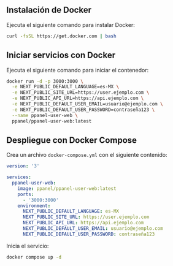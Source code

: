 ## Instalación de Docker

Ejecuta el siguiente comando para instalar Docker:

```bash
curl -fsSL https://get.docker.com | bash
```

## Iniciar servicios con Docker

Ejecuta el siguiente comando para iniciar el contenedor:

```bash
docker run -d -p 3000:3000 \
  -e NEXT_PUBLIC_DEFAULT_LANGUAGE=es-MX \
  -e NEXT_PUBLIC_SITE_URL=https://user.ejemplo.com \
  -e NEXT_PUBLIC_API_URL=https://api.ejemplo.com \
  -e NEXT_PUBLIC_DEFAULT_USER_EMAIL=usuario@ejemplo.com \
  -e NEXT_PUBLIC_DEFAULT_USER_PASSWORD=contraseña123 \
  --name ppanel-user-web \
  ppanel/ppanel-user-web:latest
```

## Despliegue con Docker Compose

Crea un archivo `docker-compose.yml` con el siguiente contenido:

```yaml
version: '3'

services:
  ppanel-user-web:
    image: ppanel/ppanel-user-web:latest
    ports:
      - '3000:3000'
    environment:
      NEXT_PUBLIC_DEFAULT_LANGUAGE: es-MX
      NEXT_PUBLIC_SITE_URL: https://user.ejemplo.com
      NEXT_PUBLIC_API_URL: https://api.ejemplo.com
      NEXT_PUBLIC_DEFAULT_USER_EMAIL: usuario@ejemplo.com
      NEXT_PUBLIC_DEFAULT_USER_PASSWORD: contraseña123
```

Inicia el servicio:

```bash
docker compose up -d
```


<Giscus />
